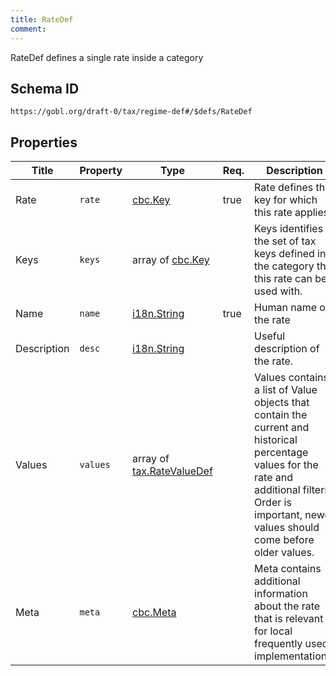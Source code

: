 ```yaml
---
title: RateDef
comment: 
---
```


RateDef defines a single rate inside a category

## Schema ID

`https://gobl.org/draft-0/tax/regime-def#/$defs/RateDef`

## Properties

| Title       | Property | Type                                                     | Req. | Description                                                                                                                                                                                              |
|-------------|----------|----------------------------------------------------------|------|----------------------------------------------------------------------------------------------------------------------------------------------------------------------------------------------------------|
| Rate        | `rate`   | [cbc.Key](/draft-0/cbc/key)                              | true | Rate defines the key for which this rate applies.                                                                                                                                                        |
| Keys        | `keys`   | array of [cbc.Key](/draft-0/cbc/key)                     |      | Keys identifies the set of tax keys defined in the category that this rate can be used with.                                                                                                             |
| Name        | `name`   | [i18n.String](/draft-0/i18n/string)                      | true | Human name of the rate                                                                                                                                                                                   |
| Description | `desc`   | [i18n.String](/draft-0/i18n/string)                      |      | Useful description of the rate.                                                                                                                                                                          |
| Values      | `values` | array of [tax.RateValueDef](/draft-0/tax/rate_value_def) |      | Values contains a list of Value objects that contain the current and historical percentage values for the rate and additional filters. Order is important, newer values should come before older values. |
| Meta        | `meta`   | [cbc.Meta](/draft-0/cbc/meta)                            |      | Meta contains additional information about the rate that is relevant for local frequently used implementations.                                                                                          |

